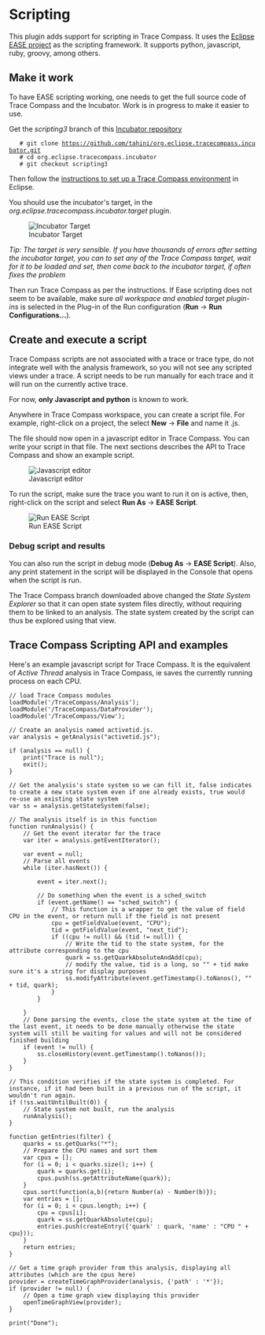 
= Scripting =

This plugin adds support for scripting in Trace Compass. It uses the [https://www.eclipse.org/ease/ Eclipse EASE project] as the scripting framework. It supports python, javascript, ruby, groovy, among others.

== Make it work ==

To have EASE scripting working, one needs to get the full source code of Trace Compass and the Incubator. Work is in progress to make it easier to use.

Get the ''scripting3'' branch of this [https://github.com/tahini/org.eclipse.tracecompass.incubator Incubator repository]

    # git clone https://github.com/tahini/org.eclipse.tracecompass.incubator.git
    # cd org.eclipse.tracecompass.incubator
    # git checkout scripting3

Then follow the [https://wiki.eclipse.org/Trace_Compass/Development_Environment_Setup instructions to set up a Trace Compass environment] in Eclipse.

You should use the incubator's target, in the ''org.eclipse.tracecompass.incubator.target'' plugin.

[[Image:images/incubator_target.png | Incubator Target]]

''Tip: The target is very sensible. If you have thousands of errors after setting the incubator target, you can to set any of the Trace Compass target, wait for it to be loaded and set, then come back to the incubator target, if often fixes the problem''

Then run Trace Compass as per the instructions. If Ease scripting does not seem to be available, make sure ''all workspace and enabled target plugin-ins'' is selected in the Plug-in of the Run configuration ('''Run''' -> '''Run Configurations...'''). 

== Create and execute a script ==

Trace Compass scripts are not associated with a trace or trace type, do not integrate well with the analysis framework, so you will not see any scripted views under a trace. A script needs to be run manually for each trace and it will run on the currently active trace.

For now, '''only Javascript and python''' is known to work.

Anywhere in Trace Compass workspace, you can create a script file. For example, right-click on a project, the select '''New''' -> '''File''' and name it <some-file-name>.js.

The file should now open in a javascript editor in Trace Compass. You can write your script in that file. The next sections describes the API to Trace Compass and show an example script.

[[Image:images/javascript_editor.png | Javascript editor]]

To run the script, make sure the trace you want to run it on is active, then, right-click on the script and select '''Run As''' -> '''EASE Script'''.

[[Image:images/run_script.png | Run EASE Script]]

=== Debug script and results ===

You can also run the script in debug mode ('''Debug As''' -> '''EASE Script'''). Also, any print statement in the script will be displayed in the Console that opens when the script is run.

The Trace Compass branch downloaded above changed the ''State System Explorer'' so that it can open state system files directly, without requiring them to be linked to an analysis. The state system created by the script can thus be explored using that view.

== Trace Compass Scripting API and examples == 

Here's an example javascript script for Trace Compass. It is the equivalent of ''Active Thread'' analysis in Trace Compass, ie saves the currently running process on each CPU.

<pre>
// load Trace Compass modules
loadModule('/TraceCompass/Analysis');
loadModule('/TraceCompass/DataProvider');
loadModule('/TraceCompass/View');

// Create an analysis named activetid.js.
var analysis = getAnalysis("activetid.js");

if (analysis == null) {
	print("Trace is null");
	exit();
} 

// Get the analysis's state system so we can fill it, false indicates to create a new state system even if one already exists, true would re-use an existing state system
var ss = analysis.getStateSystem(false);

// The analysis itself is in this function
function runAnalysis() {
	// Get the event iterator for the trace
	var iter = analysis.getEventIterator();
	
	var event = null;
	// Parse all events
	while (iter.hasNext()) {
		
		event = iter.next();
		
		// Do something when the event is a sched_switch
		if (event.getName() == "sched_switch") {
			// This function is a wrapper to get the value of field CPU in the event, or return null if the field is not present
			cpu = getFieldValue(event, "CPU");
			tid = getFieldValue(event, "next_tid");
			if ((cpu != null) && (tid != null)) {
				// Write the tid to the state system, for the attribute corresponding to the cpu
				quark = ss.getQuarkAbsoluteAndAdd(cpu);
				// modify the value, tid is a long, so "" + tid make sure it's a string for display purposes
				ss.modifyAttribute(event.getTimestamp().toNanos(), "" + tid, quark);
			}
		}
		
	}
	// Done parsing the events, close the state system at the time of the last event, it needs to be done manually otherwise the state system will still be waiting for values and will not be considered finished building
	if (event != null) {
		ss.closeHistory(event.getTimestamp().toNanos());
	}
}

// This condition verifies if the state system is completed. For instance, if it had been built in a previous run of the script, it wouldn't run again.
if (!ss.waitUntilBuilt(0)) {
	// State system not built, run the analysis
	runAnalysis();
}

function getEntries(filter) {
	quarks = ss.getQuarks("*");
	// Prepare the CPU names and sort them
	var cpus = [];
	for (i = 0; i < quarks.size(); i++) {
		quark = quarks.get(i);
		cpus.push(ss.getAttributeName(quark));
	}
	cpus.sort(function(a,b){return Number(a) - Number(b)});
	var entries = [];
	for (i = 0; i < cpus.length; i++) {
		cpu = cpus[i];
		quark = ss.getQuarkAbsolute(cpu);
		entries.push(createEntry({'quark' : quark, 'name' : "CPU " + cpu}));
	}
	return entries;
}

// Get a time graph provider from this analysis, displaying all attributes (which are the cpus here)
provider = createTimeGraphProvider(analysis, {'path' : '*'});
if (provider != null) {
	// Open a time graph view displaying this provider
	openTimeGraphView(provider);
}

print("Done");

</pre>
